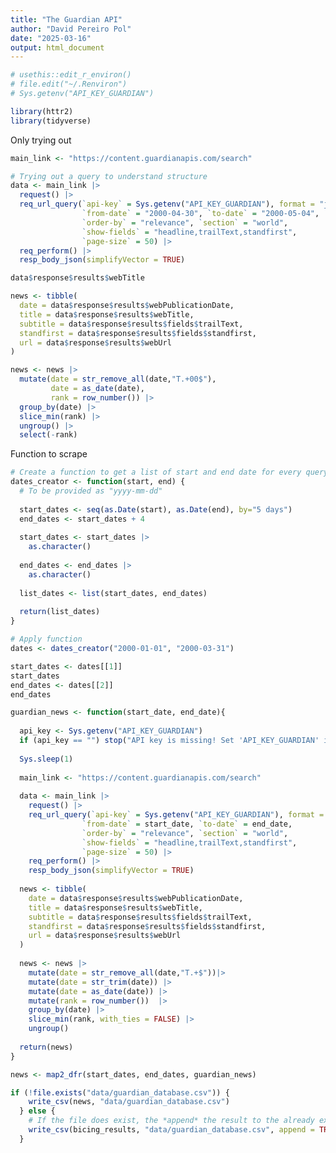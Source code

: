 ```yaml
---
title: "The Guardian API"
author: "David Pereiro Pol"
date: "2025-03-16"
output: html_document
---
```


```r
# usethis::edit_r_environ()
# file.edit("~/.Renviron")
# Sys.getenv("API_KEY_GUARDIAN")

library(httr2)
library(tidyverse)
```

Only trying out

```r
main_link <- "https://content.guardianapis.com/search"

# Trying out a query to understand structure
data <- main_link |> 
  request() |>
  req_url_query(`api-key` = Sys.getenv("API_KEY_GUARDIAN"), format = "json",
                `from-date` = "2000-04-30", `to-date` = "2000-05-04", 
                `order-by` = "relevance", `section` = "world", 
                `show-fields` = "headline,trailText,standfirst",
                `page-size` = 50) |> 
  req_perform() |> 
  resp_body_json(simplifyVector = TRUE)

data$response$results$webTitle

news <- tibble(
  date = data$response$results$webPublicationDate,
  title = data$response$results$webTitle,
  subtitle = data$response$results$fields$trailText,
  standfirst = data$response$results$fields$standfirst,
  url = data$response$results$webUrl
)

news <- news |> 
  mutate(date = str_remove_all(date,"T.+00$"),
         date = as_date(date),
         rank = row_number()) |> 
  group_by(date) |> 
  slice_min(rank) |> 
  ungroup() |> 
  select(-rank)
```


Function to scrape

```r
# Create a function to get a list of start and end date for every query
dates_creator <- function(start, end) {
  # To be provided as "yyyy-mm-dd"
  
  start_dates <- seq(as.Date(start), as.Date(end), by="5 days")
  end_dates <- start_dates + 4
  
  start_dates <- start_dates |> 
    as.character() 
  
  end_dates <- end_dates |> 
    as.character() 
  
  list_dates <- list(start_dates, end_dates)
  
  return(list_dates)
}

# Apply function
dates <- dates_creator("2000-01-01", "2000-03-31")

start_dates <- dates[[1]]
start_dates
end_dates <- dates[[2]]
end_dates

guardian_news <- function(start_date, end_date){
  
  api_key <- Sys.getenv("API_KEY_GUARDIAN")
  if (api_key == "") stop("API key is missing! Set 'API_KEY_GUARDIAN' in your environment.")
   
  Sys.sleep(1)
  
  main_link <- "https://content.guardianapis.com/search"
  
  data <- main_link |> 
    request() |>
    req_url_query(`api-key` = Sys.getenv("API_KEY_GUARDIAN"), format = "json",
                `from-date` = start_date, `to-date` = end_date, 
                `order-by` = "relevance", `section` = "world", 
                `show-fields` = "headline,trailText,standfirst",
                `page-size` = 50) |>
    req_perform() |> 
    resp_body_json(simplifyVector = TRUE)
  
  news <- tibble(
    date = data$response$results$webPublicationDate,
    title = data$response$results$webTitle,
    subtitle = data$response$results$fields$trailText,
    standfirst = data$response$results$fields$standfirst,
    url = data$response$results$webUrl
  )
  
  news <- news |> 
    mutate(date = str_remove_all(date,"T.+$"))|> 
    mutate(date = str_trim(date)) |>     
    mutate(date = as_date(date)) |>  
    mutate(rank = row_number())  |> 
    group_by(date) |> 
    slice_min(rank, with_ties = FALSE) |> 
    ungroup() 
  
  return(news)
}

news <- map2_dfr(start_dates, end_dates, guardian_news)

if (!file.exists("data/guardian_database.csv")) {
    write_csv(news, "data/guardian_database.csv")
  } else {
    # If the file does exist, the *append* the result to the already existing CSV file
    write_csv(bicing_results, "data/guardian_database.csv", append = TRUE)
  }
```

